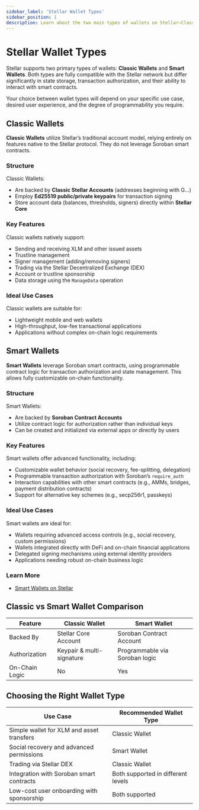 ```yaml
---
sidebar_label: 'Stellar Wallet Types'
sidebar_position: 1
description: Learn about the two main types of wallets on Stellar—Classic Wallets and Smart Wallets—and how they differ in structure, capabilities, and implementation.
---
```

# Stellar Wallet Types

Stellar supports two primary types of wallets: **Classic Wallets** and **Smart Wallets**. Both types are fully compatible with the Stellar network but differ significantly in state storage, transaction authorization, and their ability to interact with smart contracts.

Your choice between wallet types will depend on your specific use case, desired user experience, and the degree of programmability you require.

## Classic Wallets

**Classic Wallets** utilize Stellar’s traditional account model, relying entirely on features native to the Stellar protocol. They do not leverage Soroban smart contracts.

### Structure

Classic Wallets:

* Are backed by **Classic Stellar Accounts** (addresses beginning with G...)
* Employ **Ed25519 public/private keypairs** for transaction signing
* Store account data (balances, thresholds, signers) directly within **Stellar Core**

### Key Features

Classic wallets natively support:

* Sending and receiving XLM and other issued assets
* Trustline management
* Signer management (adding/removing signers)
* Trading via the Stellar Decentralized Exchange (DEX)
* Account or trustline sponsorship
* Data storage using the `ManageData` operation

### Ideal Use Cases

Classic wallets are suitable for:

* Lightweight mobile and web wallets
* High-throughput, low-fee transactional applications
* Applications without complex on-chain logic requirements



## Smart Wallets

**Smart Wallets** leverage Soroban smart contracts, using programmable contract logic for transaction authorization and state management. This allows fully customizable on-chain functionality.

### Structure

Smart Wallets:

* Are backed by **Soroban Contract Accounts**
* Utilize contract logic for authorization rather than individual keys
* Can be created and initialized via external apps or directly by users

### Key Features

Smart wallets offer advanced functionality, including:

* Customizable wallet behavior (social recovery, fee-splitting, delegation)
* Programmable transaction authorization with Soroban’s `require_auth`
* Interaction capabilities with other smart contracts (e.g., AMMs, bridges, payment distribution contracts)
* Support for alternative key schemes (e.g., secp256r1, passkeys)

### Ideal Use Cases

Smart wallets are ideal for:

* Wallets requiring advanced access controls (e.g., social recovery, custom permissions)
* Wallets integrated directly with DeFi and on-chain financial applications
* Delegated signing mechanisms using external identity providers
* Applications needing robust on-chain business logic


### Learn More

* [Smart Wallets on Stellar](https://developers.stellar.org/docs/build/apps/smart-wallets/)

## Classic vs Smart Wallet Comparison

| Feature                    | Classic Wallet            | Smart Wallet                   |
| -------------------------- | ------------------------- | ------------------------------ |
| Backed By                  | Stellar Core Account      | Soroban Contract Account       |
| Authorization              | Keypair & multi-signature | Programmable via Soroban logic |
| On-Chain Logic             | No                        | Yes                            |


## Choosing the Right Wallet Type

| Use Case                                  | Recommended Wallet Type |
| ----------------------------------------- | ----------------------- |
| Simple wallet for XLM and asset transfers | Classic Wallet          |
| Social recovery and advanced permissions  | Smart Wallet            |
| Trading via Stellar DEX                   | Classic Wallet          |
| Integration with Soroban smart contracts  | Both supported in different levels            |
| Low-cost user onboarding with sponsorship | Both supported          |
